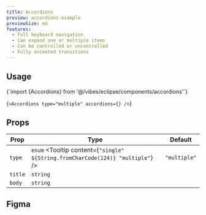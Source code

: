 ```yaml
---
title: Accordions
preview: accordions-example
previewSize: md
features:
  - Full keyboard navigation
  - Can expand one or multiple items
  - Can be controlled or uncontrolled
  - Fully animated transitions
---
```


## Usage

<CodeBlock lang="bash">
  {`import {Accordions} from '@/vibes/eclipse/components/accordions'`}
</CodeBlock>

<CodeBlock lang="bash">{`<Accordions type="multiple" accordions={} />`}</CodeBlock>

## Props

| Prop                                                                                       | Type                                                                           | Default      |
| ------------------------------------------------------------------------------------------ | ------------------------------------------------------------------------------ | ------------ |
| `type` <Tooltip content='This is an example tooltip for what this particular prop does'/>  | `enum` <Tooltip content={`"single" ${String.fromCharCode(124)} "multiple"`} /> | `"multiple"` |
| `title` <Tooltip content='This is an example tooltip for what this particular prop does'/> | `string`                                                                       |              |
| `body` <Tooltip content='This is an example tooltip for what this particular prop does'/>  | `string`                                                                       |              |

## Figma

<Figma url="https://www.figma.com/design/Ss4o7sfbgqVr83CTXG7vRa/Eclipse?node-id=0-1&t=YUULMsYEJlzDsjhl-1" />
